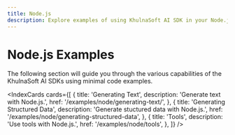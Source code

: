 ```yaml
---
title: Node.js
description: Explore examples of using KhulnaSoft AI SDK in your Node.js application.
---
```


# Node.js Examples

The following section will guide you through the various capabilities of the KhulnaSoft AI SDKs using minimal code examples.

<IndexCards
  cards={[
    {
      title: 'Generating Text',
      description: 'Generate text with Node.js.',
      href: '/examples/node/generating-text/',
    },
    {
      title: 'Generating Structured Data',
      description: 'Generate stuctured data with Node.js.',
      href: '/examples/node/generating-structured-data',
    },
    {
      title: 'Tools',
      description: 'Use tools with Node.js.',
      href: '/examples/node/tools',
    },
  ]}
/>
